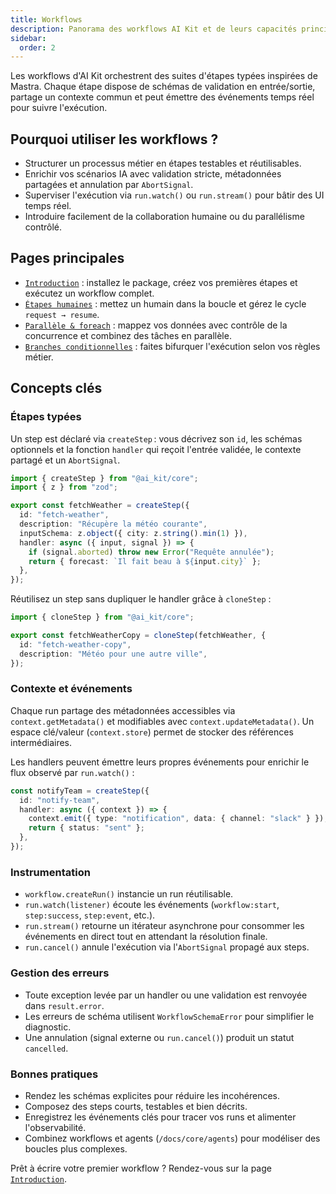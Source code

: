 ```yaml
---
title: Workflows
description: Panorama des workflows AI Kit et de leurs capacités principales.
sidebar:
  order: 2
---
```


Les workflows d'AI Kit orchestrent des suites d'étapes typées inspirées de Mastra. Chaque étape dispose de schémas de validation en entrée/sortie, partage un contexte commun et peut émettre des événements temps réel pour suivre l'exécution.

## Pourquoi utiliser les workflows ?

- Structurer un processus métier en étapes testables et réutilisables.
- Enrichir vos scénarios IA avec validation stricte, métadonnées partagées et annulation par `AbortSignal`.
- Superviser l'exécution via `run.watch()` ou `run.stream()` pour bâtir des UI temps réel.
- Introduire facilement de la collaboration humaine ou du parallélisme contrôlé.

## Pages principales

- [`Introduction`](./introduction) : installez le package, créez vos premières étapes et exécutez un workflow complet.
- [`Étapes humaines`](./etapes-humaines) : mettez un humain dans la boucle et gérez le cycle `request → resume`.
- [`Parallèle & foreach`](./parallele-et-foreach) : mappez vos données avec contrôle de la concurrence et combinez des tâches en parallèle.
- [`Branches conditionnelles`](./branches-conditionnelles) : faites bifurquer l'exécution selon vos règles métier.

## Concepts clés

### Étapes typées

Un step est déclaré via `createStep` : vous décrivez son `id`, les schémas optionnels et la fonction `handler` qui reçoit l'entrée validée, le contexte partagé et un `AbortSignal`.

```ts
import { createStep } from "@ai_kit/core";
import { z } from "zod";

export const fetchWeather = createStep({
  id: "fetch-weather",
  description: "Récupère la météo courante",
  inputSchema: z.object({ city: z.string().min(1) }),
  handler: async ({ input, signal }) => {
    if (signal.aborted) throw new Error("Requête annulée");
    return { forecast: `Il fait beau à ${input.city}` };
  },
});
```

Réutilisez un step sans dupliquer le handler grâce à `cloneStep` :

```ts
import { cloneStep } from "@ai_kit/core";

export const fetchWeatherCopy = cloneStep(fetchWeather, {
  id: "fetch-weather-copy",
  description: "Météo pour une autre ville",
});
```

### Contexte et événements

Chaque run partage des métadonnées accessibles via `context.getMetadata()` et modifiables avec `context.updateMetadata()`. Un espace clé/valeur (`context.store`) permet de stocker des références intermédiaires.

Les handlers peuvent émettre leurs propres événements pour enrichir le flux observé par `run.watch()` :

```ts
const notifyTeam = createStep({
  id: "notify-team",
  handler: async ({ context }) => {
    context.emit({ type: "notification", data: { channel: "slack" } });
    return { status: "sent" };
  },
});
```

### Instrumentation

- `workflow.createRun()` instancie un run réutilisable.
- `run.watch(listener)` écoute les événements (`workflow:start`, `step:success`, `step:event`, etc.).
- `run.stream()` retourne un itérateur asynchrone pour consommer les événements en direct tout en attendant la résolution finale.
- `run.cancel()` annule l'exécution via l'`AbortSignal` propagé aux steps.

### Gestion des erreurs

- Toute exception levée par un handler ou une validation est renvoyée dans `result.error`.
- Les erreurs de schéma utilisent `WorkflowSchemaError` pour simplifier le diagnostic.
- Une annulation (signal externe ou `run.cancel()`) produit un statut `cancelled`.

### Bonnes pratiques

- Rendez les schémas explicites pour réduire les incohérences.
- Composez des steps courts, testables et bien décrits.
- Enregistrez les événements clés pour tracer vos runs et alimenter l'observabilité.
- Combinez workflows et agents (`/docs/core/agents`) pour modéliser des boucles plus complexes.

Prêt à écrire votre premier workflow ? Rendez-vous sur la page [`Introduction`](./introduction).
